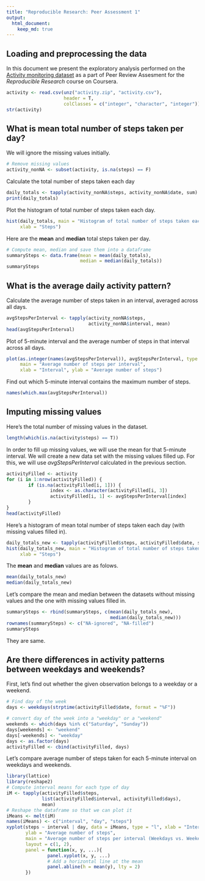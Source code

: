 ```yaml
---
title: "Reproducible Research: Peer Assessment 1"
output: 
  html_document:
    keep_md: true
---
```



## Loading and preprocessing the data
In this document we present the exploratory analysis performed on the 
[Activity monitoring dataset](https://d396qusza40orc.cloudfront.net/repdata%2Fdata%2Factivity.zip) 
as a part of Peer Review Assesment for the *Reproducible Research* course on Coursera. 

```r
activity <- read.csv(unz("activity.zip", "activity.csv"), 
                     header = T, 
                     colClasses = c("integer", "character", "integer"))
str(activity)
```


## What is mean total number of steps taken per day?
We will ignore the missing values initially.
```r
# Remove missing values
activity_nonNA <- subset(activity, is.na(steps) == F)
```

Calculate the total number of steps taken each day
```r
daily_totals <- tapply(activity_nonNA$steps, activity_nonNA$date, sum)
print(daily_totals)
```

Plot the histogram of total number of steps taken each day.
```r
hist(daily_totals, main = "Histogram of total number of steps taken each day", 
     xlab = "Steps")
```

Here are the **mean** and **median** total steps taken per day.
```r
# Compute mean, median and save them into a dataframe
summarySteps <- data.frame(mean = mean(daily_totals), 
                           median = median(daily_totals))
summarySteps
```
 

## What is the average daily activity pattern?
Calculate the average number of steps taken in an interval, averaged across all 
days.
```r
avgStepsPerInterval <- tapply(activity_nonNA$steps, 
                              activity_nonNA$interval, mean)
head(avgStepsPerInterval)
```

Plot of 5-minute interval and the average number of steps in that interval across all days.
```r
plot(as.integer(names(avgStepsPerInterval)), avgStepsPerInterval, type = "l", 
     main = "Average number of steps per interval",
     xlab = "Interval", ylab = "Average number of steps")
```

Find out which 5-minute interval contains the maximum number of steps. 
```r
names(which.max(avgStepsPerInterval))
```



## Imputing missing values
Here's the total number of missing values in the dataset. 
```r
length(which(is.na(activity$steps) == T))
```

In order to fill up missing values, we will use the mean for that 5-minute interval. We will create a new data set with the missing values filled up. For this, we will use *avgStepsPerInterval* calculated in the previous section.
```r
activityFilled <- activity
for (i in 1:nrow(activityFilled)) {
        if (is.na(activityFilled[i, 1])) {
                index <- as.character(activityFilled[i, 3])
                activityFilled[i, 1] <- avgStepsPerInterval[index]             
        }
}
head(activityFilled)
```

Here's a histogram of mean total number of steps taken each day (with missing values filled in).
```r
daily_totals_new <- tapply(activityFilled$steps, activityFilled$date, sum)
hist(daily_totals_new, main = "Histogram of total number of steps taken each day", 
     xlab = "Steps")
```

The **mean** and **median** values are as folows.
```r
mean(daily_totals_new)
median(daily_totals_new)
```

Let's compare the mean and median between the datasets without missing values and the one with missing values filled in.
```r
summarySteps <- rbind(summarySteps, c(mean(daily_totals_new), 
                                      median(daily_totals_new)))
rownames(summarySteps) <- c("NA-ignored", "NA-filled")
summarySteps
```

They are same.

## Are there differences in activity patterns between weekdays and weekends?
First, let's find out whether the given observation belongs to a weekday or a weekend.
```r
# Find day of the week
days <- weekdays(strptime(activityFilled$date, format = "%F"))

# convert day of the week into a "weekday" or a "weekend"
weekends <- which(days %in% c("Saturday", "Sunday"))
days[weekends] <- "weekend"
days[-weekends] <- "weekday"
days <- as.factor(days)
activityFilled <- cbind(activityFilled, days)
```

Let's compare average number of steps taken for each 5-minute interval on weekdays and weekends.
```r
library(lattice)
library(reshape2)
# Compute interval means for each type of day
iM <- tapply(activityFilled$steps, 
             list(activityFilled$interval, activityFilled$days), 
             mean)
# Reshape the dataframe so that we can plot it
iMeans <- melt(iM)
names(iMeans) <- c("interval", "day", "steps")
xyplot(steps ~ interval | day, data = iMeans, type = "l", xlab = "Interval", 
       ylab = "Average number of steps", 
       main = "Average number of steps per interval (Weekdays vs. Weekends)",
       layout = c(1, 2),
       panel = function(x, y, ...){
               panel.xyplot(x, y, ...)
               # Add a horizontal line at the mean
               panel.abline(h = mean(y), lty = 2)
       })
```
